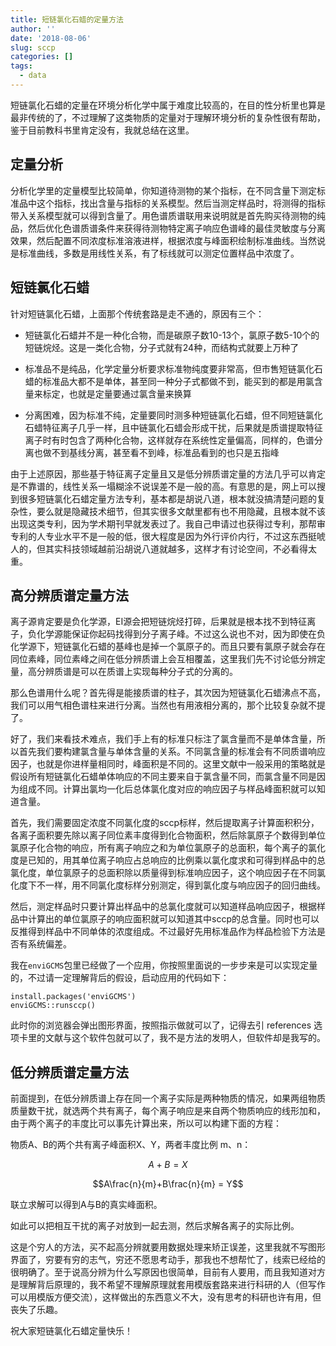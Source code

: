 ```yaml
---
title: 短链氯化石蜡的定量方法
author: ''
date: '2018-08-06'
slug: sccp
categories: []
tags:
  - data
---
```


短链氯化石蜡的定量在环境分析化学中属于难度比较高的，在目的性分析里也算是最非传统的了，不过理解了这类物质的定量对于理解环境分析的复杂性很有帮助，鉴于目前教科书里肯定没有，我就总结在这里。

## 定量分析

分析化学里的定量模型比较简单，你知道待测物的某个指标，在不同含量下测定标准品中这个指标，找出含量与指标的关系模型。然后当测定样品时，将测得的指标带入关系模型就可以得到含量了。用色谱质谱联用来说明就是首先购买待测物的纯品，然后优化色谱质谱条件来获得待测物特定离子响应色谱峰的最佳灵敏度与分离效果，然后配置不同浓度标准溶液进样，根据浓度与峰面积绘制标准曲线。当然说是标准曲线，多数是用线性关系，有了标线就可以测定位置样品中浓度了。

## 短链氯化石蜡

针对短链氯化石蜡，上面那个传统套路是走不通的，原因有三个：

- 短链氯化石蜡并不是一种化合物，而是碳原子数10-13个，氯原子数5-10个的短链烷烃。这是一类化合物，分子式就有24种，而结构式就要上万种了

- 标准品不是纯品，化学定量分析要求标准物纯度要非常高，但市售短链氯化石蜡的标准品大都不是单体，甚至同一种分子式都做不到，能买到的都是用氯含量来标定，也就是定量要通过氯含量来换算

- 分离困难，因为标准不纯，定量要同时测多种短链氯化石蜡，但不同短链氯化石蜡特征离子几乎一样，且中链氯化石蜡会形成干扰，后果就是质谱提取特征离子时有时包含了两种化合物，这样就存在系统性定量偏高，同样的，色谱分离也做不到基线分离，甚至看不到峰，标准品看到的也只是五指峰

由于上述原因，那些基于特征离子定量且又是低分辨质谱定量的方法几乎可以肯定是不靠谱的，线性关系一塌糊涂不说误差不是一般的高。有意思的是，网上可以搜到很多短链氯化石蜡定量方法专利，基本都是胡说八道，根本就没搞清楚问题的复杂性，要么就是隐藏技术细节，但其实很多文献里都有也不用隐藏，且根本就不该出现这类专利，因为学术期刊早就发表过了。我自己申请过也获得过专利，那帮审专利的人专业水平不是一般的低，很大程度是因为外行评价内行，不过这东西挺唬人的，但其实科技领域越前沿胡说八道就越多，这样才有讨论空间，不必看得太重。

## 高分辨质谱定量方法

离子源肯定要是负化学源，EI源会把短链烷烃打碎，后果就是根本找不到特征离子，负化学源能保证你起码找得到分子离子峰。不过这么说也不对，因为即使在负化学源下，短链氯化石蜡的基峰也是掉一个氯原子的。而且只要有氯原子就会存在同位素峰，同位素峰之间在低分辨质谱上会互相覆盖，这里我们先不讨论低分辨定量，高分辨质谱是可以在质谱上实现每种分子式的分离的。

那么色谱用什么呢？首先得是能接质谱的柱子，其次因为短链氯化石蜡沸点不高，我们可以用气相色谱柱来进行分离。当然也有用液相分离的，那个比较复杂就不提了。

好了，我们来看技术难点，我们手上有的标准只标注了氯含量而不是单体含量，所以首先我们要构建氯含量与单体含量的关系。不同氯含量的标准会有不同质谱响应因子，也就是你进样量相同时，峰面积是不同的。这里文献中一般采用的策略就是假设所有短链氯化石蜡单体响应的不同主要来自于氯含量不同，而氯含量不同是因为组成不同。计算出氯均一化后总体氯化度对应的响应因子与样品峰面积就可以知道含量。

首先，我们需要固定浓度不同氯化度的sccp标样，然后提取离子计算面积积分，各离子面积要先除以离子同位素丰度得到化合物面积，然后除氯原子个数得到单位氯原子化合物的响应，所有离子响应之和为单位氯原子的总面积，每个离子的氯化度是已知的，用其单位离子响应占总响应的比例乘以氯化度求和可得到样品中的总氯化度，单位氯原子的总面积除以质量得到标准响应因子，这个响应因子在不同氯化度下不一样，用不同氯化度标样分别测定，得到氯化度与响应因子的回归曲线。

然后，测定样品时只要计算出样品中的总氯化度就可以知道样品响应因子，根据样品中计算出的单位氯原子的响应面积就可以知道其中sccp的总含量。同时也可以反推得到样品中不同单体的浓度组成。不过最好先用标准品作为样品检验下方法是否有系统偏差。

我在`enviGCMS`包里已经做了一个应用，你按照里面说的一步步来是可以实现定量的，不过请一定理解背后的假设，启动应用的代码如下：

~~~
install.packages('enviGCMS')
enviGCMS::runsccp()
~~~

此时你的浏览器会弹出图形界面，按照指示做就可以了，记得去引 references 选项卡里的文献与这个软件包就可以了，我不是方法的发明人，但软件却是我写的。

## 低分辨质谱定量方法

前面提到，在低分辨质谱上存在同一个离子实际是两种物质的情况，如果两组物质质量数干扰，就选两个共有离子，每个离子响应是来自两个物质响应的线形加和，由于两个离子的丰度比可以事先计算出来，所以可以构建下面的方程：

物质A、B的两个共有离子峰面积X、Y，两者丰度比例 m、n：

$$A + B = X$$

$$A\frac{n}{m}+B\frac{n}{m} = Y$$

联立求解可以得到A与B的真实峰面积。

如此可以把相互干扰的离子对放到一起去测，然后求解各离子的实际比例。

这是个穷人的方法，买不起高分辨就要用数据处理来矫正误差，这里我就不写图形界面了，穷要有穷的志气，穷还不愿思考动手，那我也不想帮忙了，线索已经给的很明确了。至于说高分辨为什么写原因也很简单，目前有人要用，而且我知道对方是理解背后原理的，我不希望不理解原理就套用模版套路来进行科研的人（但写作可以用模版方便交流），这样做出的东西意义不大，没有思考的科研也许有用，但丧失了乐趣。

祝大家短链氯化石蜡定量快乐！